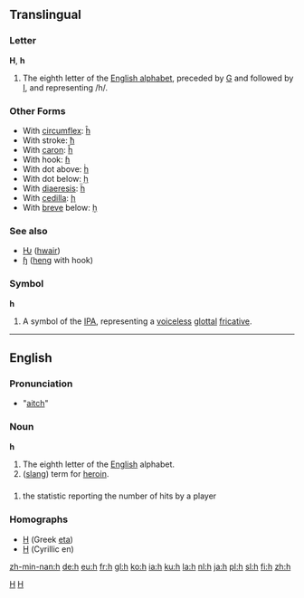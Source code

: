 {{see|H|Η|Н}}
==Translingual==

===Letter===
'''H''', '''h'''

# The eighth letter of the [[Wiktionary:About Roman script|English alphabet]], preceded by [[G]] and followed by [[I]], and representing /h/.

===Other Forms===
*With [[circumflex]]: [[ĥ]]
*With stroke: [[ħ]]
*With [[caron]]: [[ȟ]]
*With hook: [[ɦ]]
*With dot above: [[ḣ]]
*With dot below: [[ḥ]]
*With [[diaeresis]]: [[ḧ]]
*With [[cedilla]]: [[ḩ]]
*With [[breve]] below: [[ḫ]]

===See also===
*[[Ƕ]] ([[hwair]])
*[[ɧ]] ([[heng]] with hook)

===Symbol===
'''h'''

# A symbol of the [[IPA]], representing a [[voiceless]] [[glottal]] [[fricative]].

----

==English==
===Pronunciation===
* "[[aitch]]"

===Noun===
'''h'''

# The eighth letter of the [[English]] alphabet.
# ([[slang]]) term for [[heroin]].

==={{initialism}}===
#{{baseball}} the statistic reporting the number of hits by a player

===Homographs===
*[[Η]] (Greek [[eta]])
*[[Н]] (Cyrillic en)

[[Category:IPA symbols|H]]
[[Category:Latin letters|H]]

[[zh-min-nan:h]]
[[de:h]]
[[eu:h]]
[[fr:h]]
[[gl:h]]
[[ko:h]]
[[ia:h]]
[[ku:h]]
[[la:h]]
[[nl:h]]
[[ja:h]]
[[pl:h]]
[[sl:h]]
[[fi:h]]
[[zh:h]]